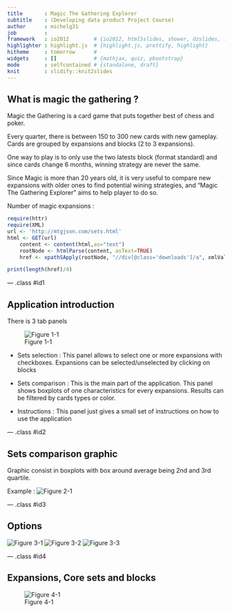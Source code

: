 ```yaml
---
title       : Magic The Gathering Explorer
subtitle    : (Developing data product Project Course)
author      : michelg31
job         : 
framework   : io2012        # {io2012, html5slides, shower, dzslides, ...}
highlighter : highlight.js  # {highlight.js, prettify, highlight}
hitheme     : tomorrow      # 
widgets     : []            # {mathjax, quiz, pbootstrap}
mode        : selfcontained # {standalone, draft}
knit        : slidify::knit2slides
---
```


## What is magic the gathering ?

Magic the Gathering is a card game that puts together best of chess and poker.

Every quarter, there is between 150 to 300 new cards with new gameplay. Cards are grouped by expansions and blocks (2 to 3 expansions).

One way to play is to only use the two latests block (format standard) and since cards change 6 months, winning strategy are never the same.

Since Magic is more than 20 years old, it is very useful to compare new expansions with older ones to find potential wining strategies, and "Magic The Gathering Explorer" aims to help player to do so.

Number of magic expansions :

````r
require(httr)
require(XML)
url <- 'http://mtgjson.com/sets.html'
html <- GET(url)
    content <- content(html,as="text")
    rootNode <- htmlParse(content, asText=TRUE)
    href <- xpathSApply(rootNode, "//div[@class='downloads']/a", xmlValue)

print(length(href)/4)

````


--- .class #id1 

## Application introduction

There is 3 tab panels

![Figure 1-1](assets/img/panel.png "Figure 1-1")


- Sets selection :
This panel allows to select one or more expansions with checkboxes. Expansions can be selected/unselected by clicking on blocks

- Sets comparison :
This is the main part of the application. This panel shows boxplots of one characteristics for every expansions. Results can be filtered by cards types or color.


- Instructions : 
This panel just gives a small set of instructions on how to use the application


--- .class #id2

## Sets comparison graphic

Graphic consist in boxplots with box around average being 2nd and 3rd quartile.

Example :
![Figure 2-1](assets/img/Boxplot.png "Figure 2-1")

--- .class #id3


## Options

![Figure 3-1](assets/img/char.png "Figure 3-1")
![Figure 3-2](assets/img/types.png "Figure 3-2")
![Figure 3-3](assets/img/colors.png "Figure 3-3")

--- .class #id4

## Expansions, Core sets and blocks
![Figure 4-1](assets/img/set_selection.png "Figure 4-1")